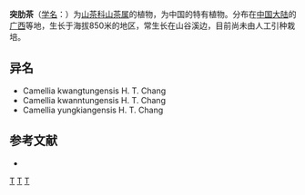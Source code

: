 {{Speciesbox 
| taxon = Camellia costata
| authority =  Chang
}}

'''突肋茶'''（[[学名|学名]]：{{lang|la|''Camellia costata''}}）为[[山茶科|山茶科]][[山茶属|山茶属]]的植物，为中国的特有植物。分布在[[中国大陆|中国大陆]]的[[广西|广西]]等地，生长于海拔850米的地区，常生长在山谷溪边，目前尚未由人工引种栽培。

== 异名 ==
* Camellia kwangtungensis H. T. Chang
* Camellia kwanntungensis H. T. Chang
* Camellia yungkiangensis H. T. Chang

== 参考文献 ==
<div class="references-small">
* {{cite web| url =http://www.bioinfo.cn/db05/KmzwSpecies.php?action=view&id=22152| title =突肋茶| work =《中国高等植物数据库全库》| publisher =中国科学院微生物研究所| author =昆明植物研究所| accessdate =2009-02-25| deadurl =yes| archiveurl =https://web.archive.org/web/20160305020107/http://www.bioinfo.cn/db05/KmzwSpecies.php?action=view&id=22152| archivedate =2016-03-05}}
</div>
{{Taxonbar|from=Q15231302}}

[[Category:山茶属|T]]
[[Category:中國特有植物|T]]
[[Category:广西植物|T]]